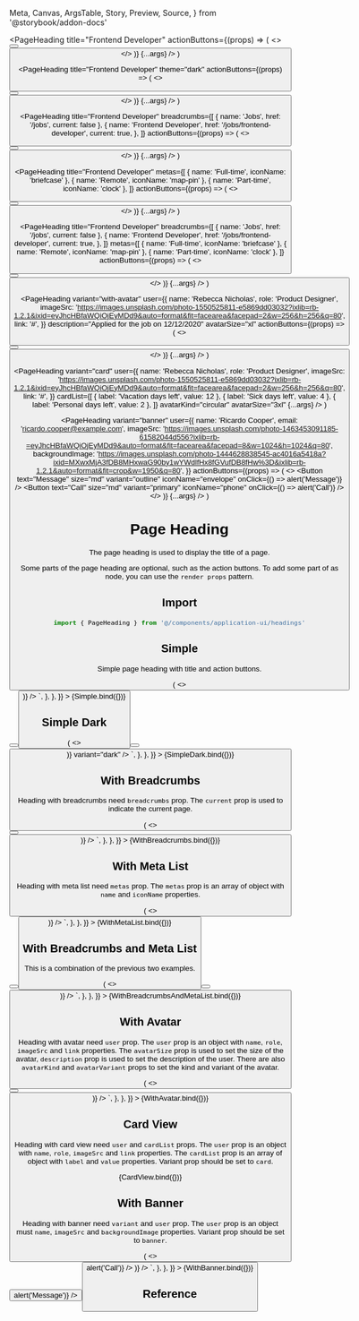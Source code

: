   Meta,
  Canvas,
  ArgsTable,
  Story,
  Preview,
  Source,
} from '@storybook/addon-docs'

<Meta title="Application UI/Headings/Page Heading" component={PageHeading} />

  <PageHeading
    title="Frontend Developer"
    actionButtons={(props) => (
      <>
        <Button text="Edit" size="md" variant="outline" />
        <Button text="Publish" size="md" variant="dark" />
      </>
    )}
    {...args}
  />
)

  <PageHeading
    title="Frontend Developer"
    theme="dark"
    actionButtons={(props) => (
      <>
        <Button text="Edit" size="md" variant="outline" />
        <Button text="Publish" size="md" variant="dark" />
      </>
    )}
    {...args}
  />
)

  <PageHeading
    title="Frontend Developer"
    breadcrumbs={[
      { name: 'Jobs', href: '/jobs', current: false },
      {
        name: 'Frontend Developer',
        href: '/jobs/frontend-developer',
        current: true,
      },
    ]}
    actionButtons={(props) => (
      <>
        <Button text="Edit" size="md" variant="outline" />
        <Button text="Publish" size="md" variant="dark" />
      </>
    )}
    {...args}
  />
)

  <PageHeading
    title="Frontend Developer"
    metas={[
      { name: 'Full-time', iconName: 'briefcase' },
      { name: 'Remote', iconName: 'map-pin' },
      { name: 'Part-time', iconName: 'clock' },
    ]}
    actionButtons={(props) => (
      <>
        <Button text="Edit" size="md" variant="outline" />
        <Button text="Publish" size="md" variant="dark" />
      </>
    )}
    {...args}
  />
)

  <PageHeading
    title="Frontend Developer"
    breadcrumbs={[
      { name: 'Jobs', href: '/jobs', current: false },
      {
        name: 'Frontend Developer',
        href: '/jobs/frontend-developer',
        current: true,
      },
    ]}
    metas={[
      { name: 'Full-time', iconName: 'briefcase' },
      { name: 'Remote', iconName: 'map-pin' },
      { name: 'Part-time', iconName: 'clock' },
    ]}
    actionButtons={(props) => (
      <>
        <Button text="Edit" size="md" variant="outline" />
        <Button text="Publish" size="md" variant="dark" />
      </>
    )}
    {...args}
  />
)

  <PageHeading
    variant="with-avatar"
    user={{
      name: 'Rebecca Nicholas',
      role: 'Product Designer',
      imageSrc:
        'https://images.unsplash.com/photo-1550525811-e5869dd03032?ixlib=rb-1.2.1&ixid=eyJhcHBfaWQiOjEyMDd9&auto=format&fit=facearea&facepad=2&w=256&h=256&q=80',
      link: '#',
    }}
    description="Applied for the job on 12/12/2020"
    avatarSize="xl"
    actionButtons={(props) => (
      <>
        <Button text="Disqualify" size="md" variant="outline" />
        <Button text="Advance to offer" size="md" className="bg-indigo-600" />
      </>
    )}
    {...args}
  />
)

  <PageHeading
    variant="card"
    user={{
      name: 'Rebecca Nicholas',
      role: 'Product Designer',
      imageSrc:
        'https://images.unsplash.com/photo-1550525811-e5869dd03032?ixlib=rb-1.2.1&ixid=eyJhcHBfaWQiOjEyMDd9&auto=format&fit=facearea&facepad=2&w=256&h=256&q=80',
      link: '#',
    }}
    cardList={[
      { label: 'Vacation days left', value: 12 },
      { label: 'Sick days left', value: 4 },
      { label: 'Personal days left', value: 2 },
    ]}
    avatarKind="circular"
    avatarSize="3xl"
    {...args}
  />
)

  <PageHeading
    variant="banner"
    user={{
      name: 'Ricardo Cooper',
      email: 'ricardo.cooper@example.com',
      imageSrc:
        'https://images.unsplash.com/photo-1463453091185-61582044d556?ixlib=rb-=eyJhcHBfaWQiOjEyMDd9&auto=format&fit=facearea&facepad=8&w=1024&h=1024&q=80',
      backgroundImage:
        'https://images.unsplash.com/photo-1444628838545-ac4016a5418a?ixid=MXwxMjA3fDB8MHxwaG90by1wYWdlfHx8fGVufDB8fHw%3D&ixlib=rb-1.2.1&auto=format&fit=crop&w=1950&q=80',
    }}
    actionButtons={(props) => (
      <>
        <Button
          text="Message"
          size="md"
          variant="outline"
          iconName="envelope"
          onClick={() => alert('Message')}
        />
        <Button
          text="Call"
          size="md"
          variant="primary"
          iconName="phone"
          onClick={() => alert('Call')}
        />
      </>
    )}
    {...args}
  />
)

# Page Heading

The page heading is used to display the title of a page.

Some parts of the page heading are optional, such as the action buttons. To add some part of as node, you can use the `render props` pattern.

## Import

```js
import { PageHeading } from '@/components/application-ui/headings'
```

## Simple

Simple page heading with title and action buttons.

<Canvas>
  <Story
    name="Simple"
    parameters={{
      docs: {
        source: {
          code: `
<PageHeading
  title="Frontend Developer"
  actionButtons={() => (
    <>
      <Button text="Edit" size="md" variant="outline" />
      <Button text="Publish" size="md" variant="dark" />
    </>
  )}
/>
`,
        },
      },
    }}
  >
    {Simple.bind({})}
  </Story>
</Canvas>

## Simple Dark

<Canvas>
  <Story
    name="Simple Dark"
    parameters={{
      docs: {
        source: {
          code: `
<PageHeading
  title="Frontend Developer"
  actionButtons={() => (
    <>
      <Button text="Edit" size="md" variant="outline" />
      <Button text="Publish" size="md" variant="dark" />
    </>
  )}
  variant="dark"
/>
`,
        },
      },
    }}
  >
    {SimpleDark.bind({})}
  </Story>
</Canvas>

## With Breadcrumbs

Heading with breadcrumbs need `breadcrumbs` prop. The `current` prop is used to indicate the current page.

<Canvas>
  <Story
    name="With Breadcrumbs"
    parameters={{
      docs: {
        source: {
          code: `
<PageHeading
  title="Frontend Developer"
  breadcrumbs={[
    { name: 'Jobs', href: '/jobs', current: false },
    {
      name: 'Frontend Developer',
      href: '/jobs/frontend-developer',
      current: true,
    },
  ]}
  actionButtons={() => (
    <>
      <Button text="Edit" size="md" variant="outline" />
      <Button text="Publish" size="md" variant="dark" />
    </>
  )}
/>
`,
        },
      },
    }}
  >
    {WithBreadcrumbs.bind({})}
  </Story>
</Canvas>

## With Meta List

Heading with meta list need `metas` prop. The `metas` prop is an array of object with `name` and `iconName` properties.

<Canvas>
  <Story
    name="With Meta List"
    parameters={{
      docs: {
        source: {
          type: 'code',
          code: `
<PageHeading
  title="Frontend Developer"
  metas={[
    { name: 'Full-time', iconName: 'briefcase' },
    { name: 'Remote', iconName: 'map-pin' },
    { name: 'Part-time', iconName: 'clock' },
  ]}
  actionButtons={() => (
    <>
      <Button text="Edit" size="md" variant="outline" />
      <Button text="Publish" size="md" variant="dark" />
    </>
  )}
/>
`,
        },
      },
    }}
  >
    {WithMetaList.bind({})}
  </Story>
</Canvas>

## With Breadcrumbs and Meta List

This is a combination of the previous two examples.

<Canvas>
  <Story
    name="With Breadcrumbs and Meta List"
    parameters={{
      docs: {
        source: {
          type: 'code',
          code: `
<PageHeading
  title="Frontend Developer"
  breadcrumbs={[
    { name: 'Jobs', href: '/jobs', current: false },
    {
      name: 'Frontend Developer',
      href: '/jobs/frontend-developer',
      current: true,
    },
  ]}
  metas={[
    { name: 'Full-time', iconName: 'briefcase' },
    { name: 'Remote', iconName: 'map-pin' },
    { name: 'Part-time', iconName: 'clock' },
  ]}
  actionButtons={() => (
    <>
      <Button text="Edit" size="md" variant="outline" />
      <Button text="Publish" size="md" variant="dark" />
    </>
  )}
/>
`,
        },
      },
    }}
  >
    {WithBreadcrumbsAndMetaList.bind({})}
  </Story>
</Canvas>

## With Avatar

Heading with avatar need `user` prop. The `user` prop is an object with `name`, `role`, `imageSrc` and `link` properties. The `avatarSize` prop is used to set the size of the avatar, `description` prop is used to set the description of the user. There are also `avatarKind` and `avatarVariant` props to set the kind and variant of the avatar.

<Canvas>
  <Story
    name="With Avatar"
    parameters={{
      docs: {
        source: {
          type: 'code',
          code: `
<PageHeading
  variant="with-avatar"
  user={{
    name: 'Rebecca Nicholas',
    role: 'Product Designer',
    imageSrc:
      'https://images.unsplash.com/photo-1550525811-e5869dd03032?ixlib=rb-1.2.1&ixid=eyJhcHBfaWQiOjEyMDd9&auto=format&fit=facearea&facepad=2&w=256&h=256&q=80',
    link: '#',
  }}
  description="Applied for the job on 12/12/2020"
  avatarSize="xl"
  actionButtons={() => (
    <>
      <Button text="Disqualify" size="md" variant="outline" />
      <Button text="Advance to offer" size="md" className="bg-indigo-600" />
    </>
  )}
/>
`,
        },
      },
    }}
  >
    {WithAvatar.bind({})}
  </Story>
</Canvas>

## Card View

Heading with card view need `user` and `cardList` props. The `user` prop is an object with `name`, `role`, `imageSrc` and `link` properties. The `cardList` prop is an array of object with `label` and `value` properties. Variant prop should be set to `card`.

<Canvas>
  <Story name="Card View">{CardView.bind({})}</Story>
</Canvas>

## With Banner

Heading with banner need `variant` and `user` prop. The `user` prop is an object must `name`, `imageSrc` and `backgroundImage` properties. Variant prop should be set to `banner`.

<Canvas>
  <Story
    name="With Banner"
    parameters={{
      docs: {
        source: {
          type: 'code',
          code: `
<PageHeading
  variant="banner"
  user={{
    name: 'Ricardo Cooper',
    email: 'ricardo.cooper@example.com',
    imageSrc:
      'https://images.unsplash.com/photo-1463453091185-61582044d556?ixlib=rb-=eyJhcHBfaWQiOjEyMDd9&auto=format&fit=facearea&facepad=8&w=1024&h=1024&q=80',
    backgroundImage:
      'https://images.unsplash.com/photo-1444628838545-ac4016a5418a?ixid=MXwxMjA3fDB8MHxwaG90by1wYWdlfHx8fGVufDB8fHw%3D&ixlib=rb-1.2.1&auto=format&fit=crop&w=1950&q=80',
  }}
  actionButtons={(props) => (
    <>
      <Button
        text="Message"
        size="md"
        variant="outline"
        iconName="envelope"
        onClick={() => alert('Message')}
      />
      <Button
        text="Call"
        size="md"
        variant="primary"
        iconName="phone"
        onClick={() => alert('Call')}
      />
    </>
  )}
/>
`,
        },
      },
    }}
  >
    {WithBanner.bind({})}
  </Story>
</Canvas>

## Reference

<ArgsTable of={PageHeading} />
